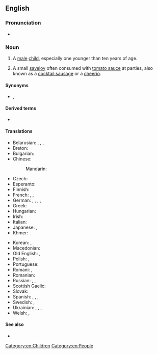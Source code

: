 {{also|Little Boy}}

==English==

===Pronunciation===
* {{audio|en|en-au-little boy.ogg|Audio (AU)}}

===Noun===
{{en-noun}}

# A [[male]] [[child]], especially one younger than ten years of age.
# {{lb|en|AU|NZ}} A small [[saveloy]] often consumed with [[tomato sauce]] at parties, also known as a [[cocktail sausage]] or a [[cheerio]].

====Synonyms====
* {{sense|male child}} {{l|en|boykin}}, {{l|en|young boy}}

====Derived terms====
* {{l|en|little boy's room}}

====Translations====
{{trans-top|a diminutive male child}}
* Belarusian: {{t|be|хло́пчык|m}}, {{t|be|хлапчаня́|n}}, {{t|be|хлапчанё|n}}, {{t|be|хлапчу́к|m}} {{qualifier|colloquial}}
* Breton: {{t+|br|paotr|m}}
* Bulgarian: {{t+|bg|момче́нце|n}}
* Chinese:
*: Mandarin: {{t|cmn|小男孩|tr=xiǎonánhái}}
* Czech: {{t|cs|chlapeček|m}}
* Esperanto: {{t|eo|knabeto}}
* Finnish: {{t+|fi|pikkupoika}}
* French: {{t+|fr|garçonnet|m}}, {{t+|fr|petit|m}}, {{t+|fr|gamin|m}}
* German: {{t|de|Knäbchen|n}}, {{t+|de|Knäblein|n}}, {{t+|de|Bürschchen|n}}, {{t+|de|Bübchen|n}}, {{t+|de|Bengelchen|n}}
* Greek: {{t+|el|αγοράκι|n}}
* Hungarian: {{t+|hu|kisfiú}}
* Irish: {{t+|ga|buachaill|m}}
* Italian: {{t+|it|bambino|m}}
* Japanese: {{t+|ja|男の子|tr=おとこのこ, otoko no ko}}, {{t+|ja|男児|tr=だんじ, danji}}
* Khmer: {{t|km|ក្មេងប្រុស}}
{{trans-mid}}
* Korean: {{t+|ko|남자아이}}, {{t|ko|남자애}}
* Macedonian: {{t|mk|момченце}}
* Old English: {{t|ang|cnafa|m}}, {{t|ang|cniht|m}}
* Polish: {{t+|pl|chłopczyk|m}}, {{t+|pl|chłopaczek|m}}
* Portuguese: {{t+|pt|rapaz|m}}
* Romani: {{t|rom|ćhavorro|m}} {{qualifier|Romani}}, {{t|rom|raklorro|m}} {{qualifier|non-Romani}}
* Romanian: {{t+|ro|băiețel|m}}
* Russian: {{t+|ru|ма́льчик|m}}, {{t+|ru|мальчи́шка|m}}, {{t+|ru|мальчуга́н|m}} {{qualifier|colloquial}}
* Scottish Gaelic: {{t+|gd|balachan|m}}
* Slovak: {{t|sk|chlapček|m}}
* Spanish: {{t+|es|niño|m}}, {{t+|es|chamaquito|m}} {{qualifier|Mexico|Central America}}, {{t+|es|chiquito|m}}, {{t|es|chiquitin|m}}
* Swedish: {{t+|sv|småpojke|c}}, {{t+|sv|gosse|c}}
* Ukrainian: {{t|uk|хло́пчик}}, {{t|uk|хлопча́к|m}}, {{t|uk|хлопчи́сько|n}}, {{t|uk|хлопі́йко|n}}
* Welsh: {{t|cy|bachgennyn|m}}, {{t|cy|bachgenyn|m}}
{{trans-bottom}}

====See also====
* {{l|en|little girl}}

[[Category:en:Children]]
[[Category:en:People]]